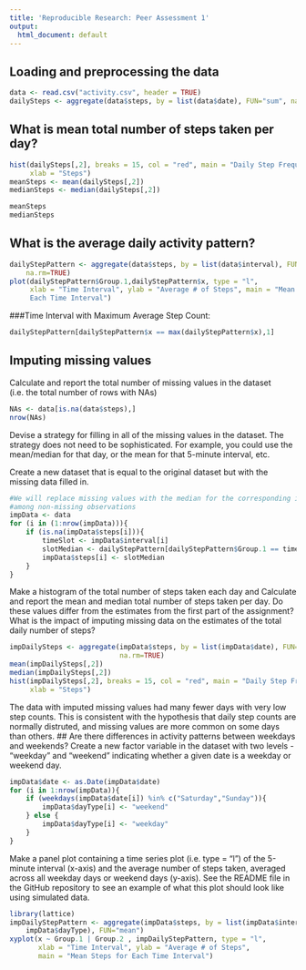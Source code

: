```yaml
---
title: 'Reproducible Research: Peer Assessment 1'
output:
  html_document: default
---
```



## Loading and preprocessing the data

```r
data <- read.csv("activity.csv", header = TRUE)
dailySteps <- aggregate(data$steps, by = list(data$date), FUN="sum", na.rm=TRUE)
```

## What is mean total number of steps taken per day?


```r
hist(dailySteps[,2], breaks = 15, col = "red", main = "Daily Step Frequency", 
     xlab = "Steps")
meanSteps <- mean(dailySteps[,2])
medianSteps <- median(dailySteps[,2])

meanSteps
medianSteps
```

## What is the average daily activity pattern?
```r
dailyStepPattern <- aggregate(data$steps, by = list(data$interval), FUN="mean",
    na.rm=TRUE)
plot(dailyStepPattern$Group.1,dailyStepPattern$x, type = "l", 
     xlab = "Time Interval", ylab = "Average # of Steps", main = "Mean Steps for
     Each Time Interval")
```


###Time Interval with Maximum Average Step Count:
```r
dailyStepPattern[dailyStepPattern$x == max(dailyStepPattern$x),1]
```




## Imputing missing values
Calculate and report the total number of missing values in the dataset (i.e. the
total number of rows with NAs)
```r
NAs <- data[is.na(data$steps),]
nrow(NAs)
```

Devise a strategy for filling in all of the missing values in the dataset. The 
strategy does not need to be sophisticated. For example, you could use the 
mean/median for that day, or the mean for that 5-minute interval, etc.

Create a new dataset that is equal to the original dataset but with the missing 
data filled in.
```r
#We will replace missing values with the median for the corresponding interval 
#among non-missing observations
impData <- data
for (i in (1:nrow(impData))){
    if (is.na(impData$steps[i])){
        timeSlot <- impData$interval[i]
        slotMedian <- dailyStepPattern[dailyStepPattern$Group.1 == timeSlot,2]
        impData$steps[i] <- slotMedian
    }
}

```

Make a histogram of the total number of steps taken each day and Calculate and 
report the mean and median total number of steps taken per day. Do these values 
differ from the estimates from the first part of the assignment? What is the 
impact of imputing missing data on the estimates of the total daily number of 
steps?

```r
impDailySteps <- aggregate(impData$steps, by = list(impData$date), FUN="sum", 
                           na.rm=TRUE)
mean(impDailySteps[,2])
median(impDailySteps[,2])
hist(impDailySteps[,2], breaks = 15, col = "red", main = "Daily Step Frequency", 
     xlab = "Steps")
```

The data with imputed missing values had many fewer days with very low step
counts. This is consistent with the hypothesis that daily step counts are 
normally distruted, and missing values are more common on some days than others. 
## Are there differences in activity patterns between weekdays and weekends?
Create a new factor variable in the dataset with two levels - "weekday" and 
"weekend" indicating whether a given date is a weekday or weekend day.

```r
impData$date <- as.Date(impData$date)
for (i in 1:nrow(impData)){
    if (weekdays(impData$date[i]) %in% c("Saturday","Sunday")){
        impData$dayType[i] <- "weekend"
    } else {
        impData$dayType[i] <- "weekday"
    }
}
```

Make a panel plot containing a time series plot (i.e. type = "l") of the 
5-minute interval (x-axis) and the average number of steps taken, averaged 
across all weekday days or weekend days (y-axis). See the README file in the 
GitHub repository to see an example of what this plot should look like using 
simulated data.

```r
library(lattice)
impDailyStepPattern <- aggregate(impData$steps, by = list(impData$interval,
    impData$dayType), FUN="mean")
xyplot(x ~ Group.1 | Group.2 , impDailyStepPattern, type = "l",
       xlab = "Time Interval", ylab = "Average # of Steps",
       main = "Mean Steps for Each Time Interval")

```

